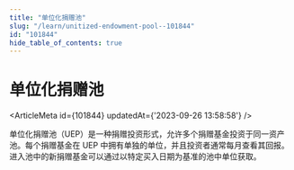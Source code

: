```yaml
---
title: "单位化捐赠池"
slug: "/learn/unitized-endowment-pool--101844"
id: "101844"
hide_table_of_contents: true
---
```



# 单位化捐赠池

<ArticleMeta id={101844} updatedAt={'2023-09-26 13:58:58'} />
<div className='border-solid border-b border-t-0 my-4 border-[var(--ifm-color-gray-300)]' />

单位化捐赠池（UEP）是一种捐赠投资形式，允许多个捐赠基金投资于同一资产池。每个捐赠基金在 UEP 中拥有单独的单位，并且投资者通常每月查看其回报。进入池中的新捐赠基金可以通过以特定买入日期为基准的池中单位获取。
